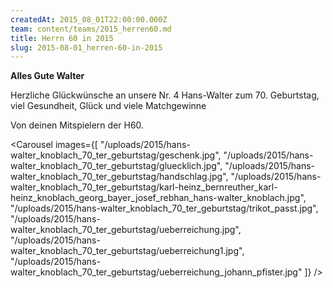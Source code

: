 ```yaml
---
createdAt: 2015_08_01T22:00:00.000Z
team: content/teams/2015_herren60.md
title: Herrn 60 in 2015
slug: 2015-08-01_herren-60-in-2015
---
```

**Alles Gute Walter**

Herzliche Glückwünsche an unsere Nr. 4 Hans-Walter zum 70. Geburtstag, viel Gesundheit,
Glück und viele Matchgewinne

Von deinen Mitspielern der H60.


<Carousel images={[
  "/uploads/2015/hans-walter_knoblach_70_ter_geburtstag/geschenk.jpg",
  "/uploads/2015/hans-walter_knoblach_70_ter_geburtstag/gluecklich.jpg",
  "/uploads/2015/hans-walter_knoblach_70_ter_geburtstag/handschlag.jpg",
  "/uploads/2015/hans-walter_knoblach_70_ter_geburtstag/karl-heinz_bernreuther_karl-heinz_knoblach_georg_bayer_josef_rebhan_hans-walter_knoblach.jpg",
  "/uploads/2015/hans-walter_knoblach_70_ter_geburtstag/trikot_passt.jpg",
  "/uploads/2015/hans-walter_knoblach_70_ter_geburtstag/ueberreichung.jpg",
  "/uploads/2015/hans-walter_knoblach_70_ter_geburtstag/ueberreichung1.jpg",
  "/uploads/2015/hans-walter_knoblach_70_ter_geburtstag/ueberreichung_johann_pfister.jpg"
]} />
